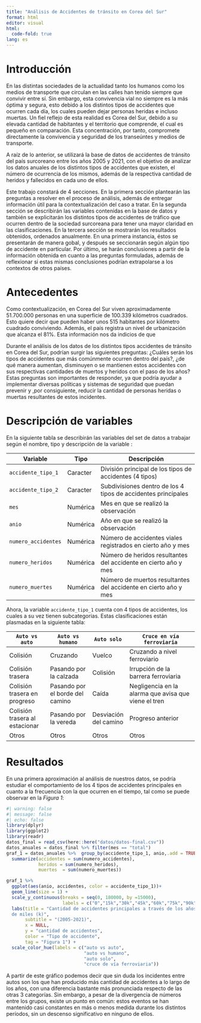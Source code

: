 ```yaml
---
title: "Análisis de Accidentes de tránsito en Corea del Sur"
format: html
editor: visual
html: 
  code-fold: true
lang: es
---
```


# Introducción

En las distintas sociedades de la actualidad tanto los humanos como los medios de transporte que circulan en las calles han tenido siempre que convivir entre sí. Sin embargo, esta convivencia vial no siempre es la más óptima y segura, esto debido a los distintos tipos de accidentes que ocurren cada día, los cuales pueden dejar personas heridas e incluso muertas. Un fiel reflejo de esta realidad es Corea del Sur, debido a su elevada cantidad de habitantes y el territorio que comprende, el cual es pequeño en comparación. Esta concentración, por tanto, compromete directamente la convivencia y seguridad de los transeúntes y medios de transporte.

A raíz de lo anterior, se utilizará la base de datos de accidentes de tránsito del país surcoreano entre los años 2005 y 2021, con el objetivo de analizar los datos anuales de los distintos tipos de accidentes que existen, el número de ocurrencia de los mismos, además de la respectiva cantidad de heridos y fallecidos en cada uno de ellos.

Este trabajo constará de 4 secciones. En la primera sección plantearán las preguntas a resolver en el proceso de análisis, además de entregar información útil para la contextualización del caso a tratar. En la segunda sección se describirán las variables contenidas en la base de datos y también se explicitarán los distintos tipos de accidentes de tráfico que ocurren dentro de la sociedad surcoreana para tener una mayor claridad en las clasificaciones. En la tercera sección se mostrarán los resultados obtenidos, ordenados anualmente. En una primera instancia, éstos se presentarán de manera gobal, y después se seccionarán según algún tipo de accidente en particular. Por último, se harán conclusiones a partir de la información obtenida en cuanto a las preguntas formuladas, además de reflexionar si estas mismas conclusiones podrían extrapolarse a los contextos de otros países.

# Antecedentes

Como contextualización, en Corea del Sur viven aproximadamente 51.700.000 personas en una superficie de 100.339 kilómetros cuadrados. Esto quiere decir que pueden haber unos 515 habitantes por kilómetro cuadrado conviviendo. Además, el país registra un nivel de urbanización que alcanza el 81%. Esta información nos da indicios de que

Durante el análisis de los datos de los distintos tipos accidentes de tránsito en Corea del Sur, podrían surgir las siguientes preguntas: ¿Cuáles serán los tipos de accidentes que más comúnmente ocurren dentro del país?, ¿de qué manera aumentan, disminuyen o se mantienen estos accidentes con sus respectivas cantidades de muertos y heridos con el paso de los años? Estas preguntas son importantes de responder, ya que podría ayudar a implementar diversas políticas y sistemas de seguridad que puedan prevenir y ,por consiguiente, reducir la cantidad de personas heridas o muertas resultantes de estos incidentes.

# Descripción de variables

En la siguiente tabla se describirán las variables del set de datos a trabajar según el nombre, tipo y descripción de la variable :

| Variable            | Tipo     | Descripción                                                     |
|---------------------|----------|-----------------------------------------------------------------|
| `accidente_tipo_1`  | Caracter | División principal de los tipos de accidentes (4 tipos)         |
| `accidente_tipo_2`  | Caracter | Subdivisiones dentro de los 4 tipos de accidentes principales   |
| `mes`               | Numérica | Mes en que se realizó la observación                            |
| `anio`              | Numérica | Año en que se realizó la observación                            |
| `numero_accidentes` | Numérica | Número de accidentes viales registrados en cierto año y mes     |
| `numero_heridos`    | Numérica | Número de heridos resultantes del accidente en cierto año y mes |
| `numero_muertes`    | Numérica | Número de muertos resultantes del accidente en cierto año y mes |

Ahora, la variable `accidente_tipo_1` cuenta con 4 tipos de accidentes, los cuales a su vez tienen subcategorias. Estas clasificaciones están plasmadas en la siguiente tabla:

| `Auto vs auto`                 | `Auto vs humano`                | `Auto solo`           | `Cruce en vía ferroviaria`                           |
|--------------------------------|---------------------------------|-----------------------|------------------------------------------------------|
| Colisión                       | Cruzando                        | Vuelco                | Cruzando a nivel ferroviario                         |
| Colisión trasera               | Pasando por la calzada          | Colisión              | Irrupción de la barrera ferroviaria                  |
| Colisión trasera en progreso   | Pasando por el borde del camino | Caída                 | Negligencia en la alarma que avisa que viene el tren |
| Colisión trasera al estacionar | Pasando por la vereda           | Desviación del camino | Progreso anterior                                    |
| Otros                          | Otros                           | Otros                 | Otros                                                |

# Resultados

En una primera aproximación al análisis de nuestros datos, se podría estudiar el comportamiento de los 4 tipos de accidentes principales en cuanto a la frecuencia con la que ocurren en el tiempo, tal como se puede observar en la *Figura 1*:

```r
#| warning: false
#| message: false
#| echo: false
library(dplyr)
library(ggplot2)
library(readr)
datos_final = read_csv(here::here("datos/datos-final.csv"))
datos_anuales = datos_final %>% filter(mes == "total")
graf_1 = datos_anuales %>%  group_by(accidente_tipo_1, anio,.add = TRUE) %>% 
  summarize(accidentes = sum(numero_accidentes),
            heridos = sum(numero_heridos),
            muertes  = sum(numero_muertes))

graf_1 %>%
  ggplot(aes(anio, accidentes, color = accidente_tipo_1))+
  geom_line(size = 1) +
  scale_y_continuous(breaks = seq(0, 180000, by =15000),
                     labels = c("0","15k","30k","45k","60k","75k","90k","105k","120k","135k","150k","165k","180k")) + 
  labs(title = "Cantidad de accidentes principales a través de los años en unidades
  de miles (k)",
       subtitle = "(2005-2021)",
       x = NULL,
       y = "cantidad de accidentes",
       color = "Tipo de accidente",
       tag = "Figura 1") + 
  scale_color_hue(labels = c("auto vs auto",
                             "auto vs humano",
                             "auto solo",
                             "cruce de vía ferroviaria"))
```

A partir de este gráfico podemos decir que sin duda los incidentes entre autos son los que han producido más cantidad de accidentes a lo largo de los años, con una diferencia bastante más pronunciada respecto de las otras 3 categorías. Sin embargo, a pesar de la divergencia de números entre los grupos, existe un punto en común: estos eventos se han mantenido casi constantes en más o menos medida durante los distintos períodos, sin un descenso significativo en ninguno de ellos.
